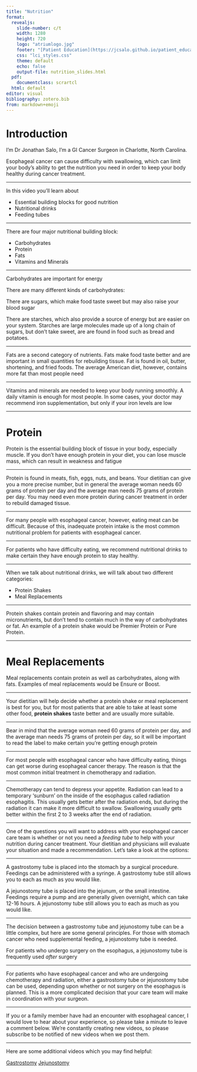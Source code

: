 ```yaml
---
title: "Nutrition"
format: 
  revealjs:
    slide-number: c/t
    width: 1280
    height: 720
    logo: "atriumlogo.jpg"
    footer: "[Patient Education](https://jcsalo.github.io/patient_education/)"
    css: "lci_styles.css"
    theme: default
    echo: false
    output-file: nutrition_slides.html
  pdf:
    documentclass: scrartcl
  html: default
editor: visual
bibliography: zotero.bib
from: markdown+emoji
---
```


# Introduction

I’m Dr Jonathan Salo, I’m a GI Cancer Surgeon in Charlotte, North Carolina.

Esophageal cancer can cause difficulty with swallowing, which can limit your body’s ability to get the nutrition you need in order to keep your body healthy during cancer treatment.

------------------------------------------------------------------------

In this video you’ll learn about

-   Essential building blocks for good nutrition
-   Nutritional drinks
-   Feeding tubes

------------------------------------------------------------------------

There are four major nutritional building block:

-   Carbohydrates
-   Protein
-   Fats
-   Vitamins and Minerals

------------------------------------------------------------------------

Carbohydrates are important for energy

There are many different kinds of carbohydrates:

There are sugars, which make food taste sweet but may also raise your blood sugar

There are starches, which also provide a source of energy but are easier on your system. Starches are large molecules made up of a long chain of sugars, but don't take sweet, are are found in food such as bread and potatoes.

------------------------------------------------------------------------

Fats are a second category of nutrients. Fats make food taste better and are important in small quantities for rebuilding tissue. Fat is found in oil, butter, shortening, and fried foods. The average American diet, however, contains more fat than most people need

------------------------------------------------------------------------

Vitamins and minerals are needed to keep your body running smoothly. A daily vitamin is enough for most people. In some cases, your doctor may recommend iron supplementation, but only if your iron levels are low

------------------------------------------------------------------------

# Protein

Protein is the essential building block of tissue in your body, especially muscle. If you don’t have enough protein in your diet, you can lose muscle mass, which can result in weakness and fatigue

------------------------------------------------------------------------

Protein is found in meats, fish, eggs, nuts, and beans. Your dietitian can give you a more precise number, but in general the average woman needs 60 grams of protein per day and the average man needs 75 grams of protein per day. You may need even more protein during cancer treatment in order to rebuild damaged tissue.

------------------------------------------------------------------------

For many people with esophageal cancer, however, eating meat can be difficult. Because of this, inadequate protein intake is the most common nutritional problem for patients with esophageal cancer.

------------------------------------------------------------------------

For patients who have difficulty eating, we recommend nutritional drinks to make certain they have enough protein to stay healthy.

------------------------------------------------------------------------

When we talk about nutritional drinks, we will talk about two different categories:

-   Protein Shakes
-   Meal Replacements

------------------------------------------------------------------------

Protein shakes contain protein and flavoring and may contain micronutrients, but don’t tend to contain much in the way of carbohydrates or fat. An example of a protein shake would be Premier Protein or Pure Protein.

------------------------------------------------------------------------

# Meal Replacements

Meal replacements contain protein as well as carbohydrates, along with fats. Examples of meal replacements would be Ensure or Boost.

------------------------------------------------------------------------

Your dietitian will help decide whether a protein shake or meal replacement is best for you, but for most patients that are able to take at least some other food, **protein shakes** taste better and are usually more suitable.

------------------------------------------------------------------------

Bear in mind that the average woman need 60 grams of protein per day, and the average man needs 75 grams of protein per day, so it will be important to read the label to make certain you’re getting enough protein

------------------------------------------------------------------------

For most people with esophageal cancer who have difficulty eating, things can get worse during esophageal cancer therapy. The reason is that the most common initial treatment in chemotherapy and radiation.

------------------------------------------------------------------------

Chemotherapy can tend to depress your appetite. Radiation can lead to a temporary ‘sunburn’ on the inside of the esophagus called radiation esophagitis. This usually gets better after the radiation ends, but during the radiation it can make it more difficult to swallow. Swallowing usually gets better within the first 2 to 3 weeks after the end of radiation.

------------------------------------------------------------------------

One of the questions you will want to address with your esophageal cancer care team is whether or not you need a *feeding tube* to help with your nutrition during cancer treatment. Your dietitian and physicians will evaluate your situation and made a recommendation. Let’s take a look at the options:

------------------------------------------------------------------------

A gastrostomy tube is placed into the stomach by a surgical procedure. Feedings can be administered with a syringe. A gastrostomy tube still allows you to each as much as you would like.

A jejunostomy tube is placed into the jejunum, or the small intestine. Feedings require a pump and are generally given overnight, which can take 12-16 hours. A jejunostomy tube still allows you to each as much as you would like.

------------------------------------------------------------------------

The decision between a gastrostomy tube and jejunostomy tube can be a little complex, but here are some general principles. For those with stomach cancer who need supplemental feeding, a jejunostomy tube is needed.

For patients who undergo surgery on the esophagus, a jejunostomy tube is frequently used *after* surgery

------------------------------------------------------------------------

For patients who have esophageal cancer and who are undergoing chemotherapy and radiation, either a gastrostomy tube or jejunostomy tube can be used, depending upon whether or not surgery on the esophagus is planned. This is a more complicated decision that your care team will make in coordination with your surgeon.

------------------------------------------------------------------------

If you or a family member have had an encounter with esophageal cancer, I would love to hear about your experience, so please take a minute to leave a comment below. We're constantly creating new videos, so please subscribe to be notified of new videos when we post them.

------------------------------------------------------------------------

Here are some additional videos which you may find helpful:

[Gastrostomy](gastrostomy.qmd) [Jejunostomy](jejunostomy.qmd)
